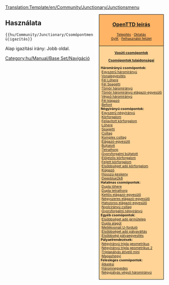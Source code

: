 <noinclude>[[Translation:Template/en/Community/Junctionary/Junctionsmenu]]</noinclude><noinclude></noinclude><div style="float:right; padding-left:12px; background:#ffffff;">
<div style="border:1px solid #000000; background:#ffb466; padding:5px; -moz-border-radius-topleft:5px; -moz-border-radius-topright:5px; font-size: 12pt;">
<center><strong><font size="3">[[hu/Manual/Main Page|OpenTTD leírás]]</font></strong></center>
<div style="font-size: 8pt; text-align: center;">
[[hu/Manual/Telepítés|Telepítés]] &middot; 
[[hu/Manual/Tutorial/Main Page|Oktatás]]<br />
[[hu/Archive/Community/FAQ|GyIK]] &middot; 
[[hu/Manual/Felhasználói felület|Felhasználói felület]]
</div>
</div>
<div style="border:1px solid black; border-top-width: 0px; background:#ffd496; padding:5px; -moz-border-radius-bottomleft:5px; -moz-border-radius-bottomright:8px; font-size: 8pt;">

<center>'''[[hu/Community/Junctionary/Main Page|Vasúti csomópontok]]'''</center>
<center>'''[[hu/Community/Junctionary/Csomópontok tulajdonságai|Csomópontok tulajdonságai]]'''</center>

'''Háromirányú csomópontok:'''<br>
:[[hu/Community/Junctionary/Csomópont/Egyszerű háromirányú|Egyszerű háromirányú]]<br>
:[[hu/Community/Junctionary/Csomópont/Vonalegyesítés|Vonalegyesítés]]<br>
:[[hu/Community/Junctionary/Csomópont/Fél lóhere|Fél Lóhere]]<br>
:[[hu/Community/Junctionary/Csomópont/Fél spagetti|Fél Spagetti]]<br>
:[[hu/Community/Junctionary/Csomópont/Tömör háromirányú|Tömör háromirányú]]<br>
:[[hu/Community/Junctionary/Csomópont/Tömör háromirányú elágazó-egyesülő|Tömör háromirányú elágazó-egyesülő]]<br>
:[[hu/Community/Junctionary/Csomópont/Végső háromirányú|Végső háromirányú]]<br>
:[[hu/Community/Junctionary/Csomópont/Fél kiágazó|Fél kiágazó]]<br>
:[[hu/Community/Junctionary/Csomópont/Befont|Befont]]<br>

'''Négyirányú csomópontok:'''<br>
:[[hu/Community/Junctionary/Csomópont/Egyszerű négyirányú|Egyszerű négyirányú]]<br>
:[[hu/Community/Junctionary/Csomópont/Körforgalom|Körforgalom]]<br>
:[[hu/Community/Junctionary/Csomópont/Feljavított körforgalom|Feljavított körforgalom]]<br>
:[[hu/Community/Junctionary/Csomópont/Lóhere|Lóhere]]<br>
:[[hu/Community/Junctionary/Csomópont/Spagetti|Spagetti]]<br>
:[[hu/Community/Junctionary/Csomópont/Csillag|Csillag]]<br>
:[[hu/Community/Junctionary/Csomópont/Komplex csillag|Komplex csillag]]<br>
:[[hu/Community/Junctionary/Csomópont/Elágazó-egyesülő|Elágazó-egyesülő]]<br>
:[[hu/Community/Junctionary/Csomópont/Bújtatott|Bújtatott]]<br>
:[[hu/Community/Junctionary/Csomópont/Tetrathorp|Tetrathorp]]<br>
:[[hu/Community/Junctionary/Gyorsforgalmi bújtatott|Gyorsforgalmi bújtatott]]<br>
:[[hu/Community/Junctionary/Csomópont/Előjelzős körforgalom|Előjelzős körforgalom]]<br>
:[[hu/Community/Junctionary/Csomópont/Fejlett körforgalom|Fejlett körforgalom]]<br>
:[[hu/Community/Junctionary/Csomópont/Elsőbbséget adó körforgalom|Elsőbbséget adó körforgalom]]<br>
:[[hu/Community/Junctionary/Csomópont/Kiágazó|Kiágazó]]<br>
:[[hu/Community/Junctionary/Csomópont/Hosszú-keskeny|Hosszú-keskeny]]<br>
:[[hu/Community/Junctionary/Csomópont/Deepblue2k8|Deepblue2k8]]<br>

'''Hatalmas csomópontok:'''<br>
:[[hu/Community/Junctionary/Csomópont/Dupla lóhere|Dupla lóhere]]<br>
:[[hu/Community/Junctionary/Csomópont/Dupla tetrathorp|Dupla tetrathorp]]<br>
:[[hu/Community/Junctionary/Csomópont/Kettős elágazó-egyesülő|Kettős elágazó-egyesülő]]<br>
:[[hu/Community/Junctionary/Csomópont/Négyszeres elágazó-egyesülő|Négyszeres elágazó-egyesülő]]<br>
:[[hu/Community/Junctionary/Csomópont/Hatszoros elágazó-egyesülő|Hatszoros elágazó-egyesülő]]<br>
:[[hu/Community/Junctionary/Csomópont/Nyolcirányú csillag|Nyolcirányú csillag]]<br>
:[[hu/Community/Junctionary/Csomópont/Gyorsforgalmi négyirányú|Gyorsforgalmi négyirányú]]<br>

'''Egyéb csomópontok:'''<br>
:[[hu/Manual/Vasúti járműtelep építése#halado-jarmutelep-konfiguraciok|Elsőbbséget adó járműtelep]]<br>
:[[hu/Community/Junctionary/Csomópont/Dupla alagút|Dupla alagút]]<br>
:[[hu/Community/Junctionary/Csomópont/Mellékvonali U-forduló|Mellékvonali U-forduló]]<br>
:[[hu/Community/Junctionary/Csomópont/Elsőbbséget adó pályaváltás|Elsőbbséget adó pályaváltás]]<br>
:[[hu/Community/Junctionary/Csomópont/Elsőbbségi pályaegyesítés|Elsőbbségi pályaegyesítés]]<br>

'''Pályaelrendezések:'''<br>
:[[hu/Community/Junctionary/Csomópont/Négyirányú tripla geometrikus|Négyirányú tripla geometrikus]]<br>
:[[hu/Community/Junctionary/Csomópont/Négyirányú tripla geometrikus 2|Négyirányú tripla geometrikus 2]]<br>
:[[hu/Community/Junctionary/Csomópont/Triplapályás átívelő mini|Triplapályás átívelő mini]]<br>
:[[hu/Community/Junctionary/Csomópont/Magashegyi|Magashegyi]]<br>

'''Felesleges csomópontok:'''<br>
:[[hu/Community/Junctionary/Csomópont/Átkelési|Átkelési]]<br>
:[[hu/Community/Junctionary/Háromnegyedes|Háromnegyedes]]<br>
:[[hu/Community/Junctionary/Csomópont/Négypályás végső háromirányú|Négypályás végső háromirányú]]<br>

</div>
</div>
<noinclude>


==Használata==
<code><nowiki>{{hu/Community/Junctionary/Csomópontmenü|igazítás}}</nowiki></code>

Alap igazítási irány: Jobb oldal.
[[Category:hu/Manual/Base Set/Navigáció]]
</noinclude>
